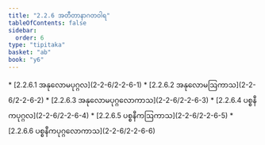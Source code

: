 ```yaml
---
title: "2.2.6 အတီတာနာဂတဝါရ"
tableOfContents: false
sidebar:
  order: 6
type: "tipitaka"
basket: "ab"
book: "y6"
---
```



<DynamicBreadcrumb />



<TableOfContents book="y6" section="2.2.6">
* [2.2.6.1 အနုလောမပုဂ္ဂလ](2-2-6/2-2-6-1)
* [2.2.6.2 အနုလောမဩကာသ](2-2-6/2-2-6-2)
* [2.2.6.3 အနုလောမပုဂ္ဂလောကာသ](2-2-6/2-2-6-3)
* [2.2.6.4 ပစ္စနီကပုဂ္ဂလ](2-2-6/2-2-6-4)
* [2.2.6.5 ပစ္စနီကဩကာသ](2-2-6/2-2-6-5)
* [2.2.6.6 ပစ္စနီကပုဂ္ဂလောကာသ](2-2-6/2-2-6-6)
</TableOfContents>